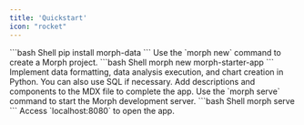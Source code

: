 ```yaml
---
title: 'Quickstart'
icon: "rocket"
---
```


<Steps>
  <Step title="Install Morph with pip Command">
    ```bash Shell
    pip install morph-data
    ```
  </Step>
  <Step title="Create a Morph Project">
    Use the `morph new` command to create a Morph project.
    ```bash Shell
    morph new morph-starter-app
    ```
  </Step>
  <Step title="Implement Data Processing in Python">
    Implement data formatting, data analysis execution, and chart creation in Python. You can also use SQL if necessary.
  </Step>
  <Step title="Edit the MDX File">
    Add descriptions and components to the MDX file to complete the app.
  </Step>
  <Step title="Start the Morph Development Server">
    Use the `morph serve` command to start the Morph development server.
    ```bash Shell
    morph serve
    ```
  </Step>
  <Step title="Open the App in a Browser">
    Access `localhost:8080` to open the app.
  </Step>
</Steps>